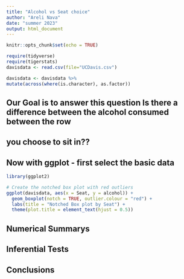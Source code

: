```yaml
---
title: "Alcohol vs Seat choice"
author: "Areli Nava"
date: "summer 2023"
output: html_document
---
```


```r
knitr::opts_chunk$set(echo = TRUE)
```

```r
require(tidyverse)
require(tigerstats)
davisdata <- read.csv(file="UCDavis.csv")
```

```r
davisdata <- davisdata %>%
mutate(across(where(is.character), as.factor))
```

## Our Goal is to answer this question Is there a difference between the alcohol consumed between the row
## you choose to sit in??

## Now with ggplot - first select the basic data

```r
library(ggplot2)

# Create the notched box plot with red outliers
ggplot(davisdata, aes(x = Seat, y = alcohol)) +
  geom_boxplot(notch = TRUE, outlier.colour = "red") +
  labs(title = "Notched Box plot by Seat") +
  theme(plot.title = element_text(hjust = 0.5))
```



  


## Numerical Summarys 

## Inferential Tests

## Conclusions


